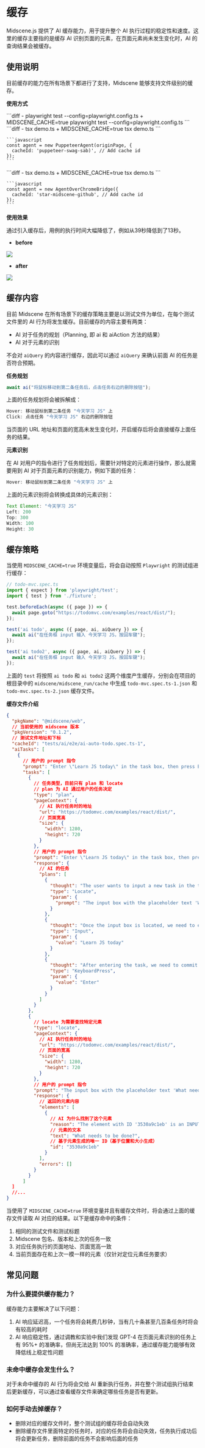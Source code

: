 # 缓存

Midscene.js 提供了 AI 缓存能力，用于提升整个 AI 执行过程的稳定性和速度。这里的缓存主要指的是缓存 AI 识别页面的元素，在页面元素尚未发生变化时，AI 的查询结果会被缓存。

## 使用说明

目前缓存的能力在所有场景下都进行了支持，Midscene 能够支持文件级别的缓存。

**使用方式**



<Tabs>
  <Tab label="Playwright">
    ```diff
    - playwright test --config=playwright.config.ts
    + MIDSCENE_CACHE=true playwright test --config=playwright.config.ts
    ```
  </Tab>
  <Tab label="Puppeteer">
    ```diff
    - tsx demo.ts 
    + MIDSCENE_CACHE=true tsx demo.ts
    ```
    
    ```javascript
    const agent = new PuppeteerAgent(originPage, {
      cacheId: 'puppeteer-swag-sab)', // Add cache id
    });
    ```
  </Tab>
  <Tab label="Bridge Mode">
    ```diff
    - tsx demo.ts
    + MIDSCENE_CACHE=true tsx demo.ts
    ```

    ```javascript
    const agent = new AgentOverChromeBridge({
      cacheId: 'star-midscene-github', // Add cache id
    });
    ```
  </Tab>
</Tabs>


**使用效果**

通过引入缓存后，用例的执行时间大幅降低了，例如从39秒降低到了13秒。

* **before**

![](/cache/no-cache-time.png)

* **after**

![](/cache/use-cache-time.png)


## 缓存内容

目前 Midscene 在所有场景下的缓存策略主要是以测试文件为单位，在每个测试文件里的 AI 行为将发生缓存。目前缓存的内容主要有两类：

* AI 对于任务的规划（Planning, 即 ai 和 aiAction 方法的结果）
* AI 对于元素的识别

不会对 `aiQuery` 的内容进行缓存，因此可以通过 `aiQuery` 来确认前面 AI 的任务是否符合预期。

**任务规划**

```js
await ai("将鼠标移动到第二条任务后，点击任务右边的删除按钮");
```

上面的任务规划将会被拆解成：

```js
Hover: 移动鼠标到第二条任务 "今天学习 JS" 上
Click: 点击任务 "今天学习 JS" 右边的删除按钮
```

当页面的 URL 地址和页面的宽高未发生变化时，开启缓存后将会直接缓存上面任务的结果。

**元素识别**

在 AI 对用户的指令进行了任务规划后，需要针对特定的元素进行操作，那么就需要用到 AI 对于页面元素的识别能力，例如下面的任务：

```js
Hover: 移动鼠标到第二条任务 "今天学习 JS" 上
```

上面的元素识别将会转换成具体的元素识别：

```js
Text Element: "今天学习 JS"
Left: 200
Top: 300
Width: 100
Height: 30
```

## 缓存策略

当使用 `MIDSCENE_CACHE=true` 环境变量后，将会自动按照 `Playwright` 的测试组进行缓存：

```ts
// todo-mvc.spec.ts
import { expect } from 'playwright/test';
import { test } from './fixture';

test.beforeEach(async ({ page }) => {
  await page.goto("https://todomvc.com/examples/react/dist/");
});

test('ai todo', async ({ page, ai, aiQuery }) => {
  await ai("在任务框 input 输入 今天学习 JS，按回车键");
});

test('ai todo2', async ({ page, ai, aiQuery }) => {
  await ai("在任务框 input 输入 今天学习 JS，按回车键");
});
```

上面的 `test` 将按照 `ai todo` 和 `ai todo2` 这两个维度产生缓存，分别会在项目的根目录中的 `midscene/midscene_run/cache` 中生成 `todo-mvc.spec.ts-1.json` 和 `todo-mvc.spec.ts-2.json` 缓存文件。

**缓存文件介绍**

```json
{
  "pkgName": "@midscene/web",
  // 当前使用的 midscene 版本
  "pkgVersion": "0.1.2",
  // 测试文件地址和下标
  "cacheId": "tests/ai/e2e/ai-auto-todo.spec.ts-1",
  "aiTasks": [
    {
      // 用户的 prompt 指令
      "prompt": "Enter \"Learn JS today\" in the task box, then press Enter to create",
      "tasks": [
        {
          // 任务类型，目前只有 plan 和 locate
          // plan 为 AI 通过用户的任务决定
          "type": "plan",
          "pageContext": {
            // AI 执行任务时的地址
            "url": "https://todomvc.com/examples/react/dist/",
            // 页面宽高
            "size": {
              "width": 1280,
              "height": 720
            }
          },
          // 用户的 prompt 指令
          "prompt": "Enter \"Learn JS today\" in the task box, then press Enter to create",
          "response": {
            // AI 的任务
            "plans": [
              {
                "thought": "The user wants to input a new task in the todo list input box and then press enter to create it. The input field is identified by its placeholder text 'What needs to be done?'.",
                "type": "Locate",
                "param": {
                  "prompt": "The input box with the placeholder text 'What needs to be done?'."
                }
              },
              {
                "thought": "Once the input box is located, we need to enter the task description.",
                "type": "Input",
                "param": {
                  "value": "Learn JS today"
                }
              },
              {
                "thought": "After entering the task, we need to commit it by pressing 'Enter'.",
                "type": "KeyboardPress",
                "param": {
                  "value": "Enter"
                }
              }
            ]
          }
        },
        {
          // locate 为需要查找特定元素
          "type": "locate",
          "pageContext": {
            // AI 执行任务时的地址
            "url": "https://todomvc.com/examples/react/dist/",
            // 页面的宽高
            "size": {
              "width": 1280,
              "height": 720
            }
          },
          // 用户的 prompt 指令
          "prompt": "The input box with the placeholder text 'What needs to be done?'.",
          "response": {
            // 返回的元素内容
            "elements": [
              {
                // AI 为什么找到了这个元素
                "reason": "The element with ID '3530a9c1eb' is an INPUT Node. Its placeholder text is 'What needs to be done?', which matches the user's description.",
                // 元素的文本
                "text": "What needs to be done?",
                // 基于元素生成的唯一 ID（基于位置和大小生成）
                "id": "3530a9c1eb"
              }
            ],
            "errors": []
          }
        }
      ]
  ]
  //...
}
```

当使用了 `MIDSCENE_CACHE=true` 环境变量并且有缓存文件时，将会通过上面的缓存文件读取 AI 对应的结果。以下是缓存命中的条件：

1. 相同的测试文件和测试标题
2. Midscene 包名、版本和上次的任务一致
3. 对应任务执行的页面地址、页面宽高一致
4. 当前页面存在和上次一模一样的元素（仅针对定位元素任务要求）

## 常见问题

### 为什么要提供缓存能力？

缓存能力主要解决了以下问题：

1. AI 响应延迟高，一个任务将会耗费几秒钟，当有几十条甚至几百条任务时将会有较高的耗时
2. AI 响应稳定性，通过调教和实验中我们发现 GPT-4 在页面元素识别的任务上有 95%+ 的准确率，但尚无法达到 100% 的准确率，通过缓存能力能够有效降低线上稳定性问题

### 未命中缓存会发生什么？

对于未命中缓存的 AI 行为将会交给 AI 重新执行任务，并在整个测试组执行结束后更新缓存，可以通过查看缓存文件来确定哪些任务是否有更新。

### 如何手动去掉缓存？

* 删除对应的缓存文件时，整个测试组的缓存将会自动失效
* 删除缓存文件里面特定的任务时，对应的任务将会自动失效，任务执行成功后将会更新任务，删除前面的任务不会影响后面的任务
